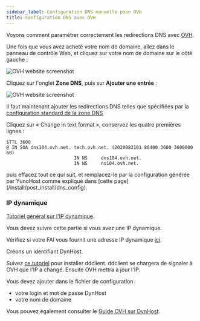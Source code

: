 ```yaml
---
sidebar_label: Configuration DNS manuelle poun OVH
title: Configuration DNS avec OVH
---
```


Voyons comment paramétrer correctement les redirections DNS avec [OVH](http://www.ovh.com).

Une fois que vous avez acheté votre nom de domaine, allez dans le panneau de contrôle Web, et cliquez sur votre nom de domaine sur le côté gauche :

![OVH website screenshot](/img/providers/ovh_control_panel.png?resize=800)

Cliquez sur l'onglet **Zone DNS**, puis sur **Ajouter une entrée** :

![OVH website screenshot](/img/providers/ovh_dns_zone.png?resize=800)

Il faut maintenant ajouter les redirections DNS telles que spécifiées par la [configuration standard de la zone DNS](/install/post_install/dns_config)

Cliquez sur « Change in text format », conservez les quatre premières lignes :

```text
$TTL 3600
@ IN SOA dns104.ovh.net. tech.ovh.net. (2020083101 86400 3600 3600000 60)
                         IN NS     dns104.ovh.net.
                         IN NS     ns104.ovh.net.
```

puis effacez tout ce qui suit, et remplacez-le par la configuration générée par YunoHost comme expliqué dans [cette page] (/install/post_install/dns_config).

### IP dynamique

[Tutoriel général sur l'IP dynamique](/admin/tutorials/domains/dns_dynamicip).

Vous devez suivre cette partie si vous avez une IP dynamique.

Vérifiez si votre FAI vous fournit une adresse IP dynamique [ici](/install/providers/isp/).

Créons un identifiant DynHost.

Suivez [ce tutoriel](http://blog.developpez.com/brutus/p6316/ubuntu/configurer_dynhost_ovh_avec_ddclient) pour installer ddclient.
ddclient se chargera de signaler à OVH que l'IP a changé. Ensuite OVH mettra à jour l'IP.

Vous devez ajouter dans le fichier de configuration :

- votre login et mot de passe DynHost
- votre nom de domaine

Vous pouvez également consulter le [Guide OVH sur DynHost](https://www.ovh.co.uk/g2024.hosting_dynhost).
